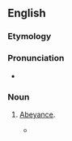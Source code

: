 ==English==

===Etymology===
{{suffix|en|abeyance|y}}

===Pronunciation===
* {{a|US}} {{IPA|/əˈbeɪ.ənt.si/|lang=en}}

===Noun===
{{en-noun|~|abeyancies}}

# {{lb|en|rare}} [[abeyance|Abeyance]].
#* {{quote-book|lang=en|year=1883|title=Septimius Felton, or, the Elixir of Life|author={{w|Nathaniel Hawthorne}}|passage=What a change in his lot would have been here, for there seemed to be some pretensions to a title, too, from a barony which was floating about and occasionally moving out of '''abeyancy'''!}}
